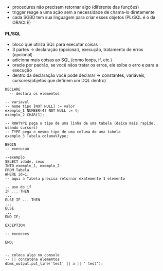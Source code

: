 






-   procedures não precisam retornar algo (diferente das funções)
-   trigger reage a uma ação sem a necessidade de chama-lo diretamente
-   cada SGBD tem sua linguagem para criar esses objetos (PL/SQL é o da
    ORACLE)

#### PL/SQL

-   bloco que utiliza SQL para executar coisas
-   3 partes → declaração (opcional), execução, tratamento de erros
    (opcional)
-   adiciona mais coisas ao SQL (como loops, if, etc.)
-   oracle por padrão, se você nãos tratar os erros, ele exibe o erro e
    para a execução
-   dentro da declaração você pode declarar → constantes, variáveis,
    cursores(objetos que definem um DQL dentro)

``` {code-block-mode="2" spellcheck="false" code-block-lang="sql"}
DECLARE
  -- declara os elementos

-- variavel
-- nome tipo [NOT NULL] := valor
exemplo_1 NUMBER(4) NOT NULL := 4;
exemplo_2 CHAR(1);

-- ROWTYPE pega o tipo de uma linha de uma tabela (deixa mais rapido, usando cursors)
-- TYPE pega o mesmo tipo de uma coluna de uma tabela
exemplo_3 Tabela.coluna%Type;

BEGIN
-- execucao

--exemplo
SELECT idade, sexo
INTO exemplo_1, exemplo_2
FROM Tabela
WHERE id=1;
-- aqui a Tabela precisa retornar exatemente 1 elemento 

-- uso do if
IF ... THEN
...
ELSE IF ... THEN
...
ELSE
...
END IF;

EXCEPTION

-- excecoes

END;


-- coloca algo no console
-- || concatena elementos
dbms_output.put_line('test' || a || ' test');
```


